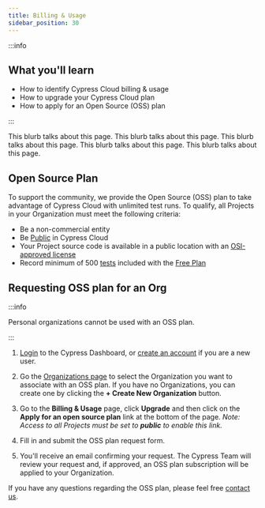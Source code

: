 ```yaml
---
title: Billing & Usage
sidebar_position: 30
---
```


:::info

## <Icon name="graduation-cap" /> What you'll learn

- How to identify Cypress Cloud billing & usage
- How to upgrade your Cypress Cloud plan
- How to apply for an Open Source (OSS) plan

:::

This blurb talks about this page. 
This blurb talks about this page. 
This blurb talks about this page. 
This blurb talks about this page. 
This blurb talks about this page. 

<DocsImage
    src="/img/guides/cloud/billing/billing-and-usage-results.jpg"
    alt="Billing and Usage Results"
/>

## Open Source Plan

To support the community, we provide the Open Source (OSS) plan to take
advantage of Cypress Cloud with unlimited test runs. To qualify, all Projects in
your Organization must meet the following criteria:

- Be a non-commercial entity
- Be [Public](https://on.cypress.io/projects#Change-project-access) in Cypress
  Cloud
- Your Project source code is available in a public location with an
  [OSI-approved license](https://opensource.org/licenses)
- Record minimum of 500
  [tests](https://on.cypress.io/cloud-faq#What-counts-as-a-test-result) included
  with the [Free Plan](https://www.cypress.io/pricing)

## Requesting OSS plan for an Org

:::info

<Icon name="exclamation-triangle" /> Personal organizations cannot be used with an
OSS plan.

:::

1. [Login](https://on.cypress.io/dashboard) to the Cypress Dashboard, or
   [create an account](https://on.cypress.io/dashboard) if you are a new user.

2. Go the [Organizations page](https://on.cypress.io/dashboard/organizations) to
   select the Organization you want to associate with an OSS plan. If you have
   no Organizations, you can create one by clicking the **+ Create New
   Organization** button.

   <DocsImage
     src="/img/guides/cloud/organizations/oss-plan-2-select-org.jpg"
     alt="Select or add organization"
     width="80%"
   />

3. Go to the **Billing & Usage** page, click **Upgrade** and then click on the
   **Apply for an open source plan** link at the bottom of the page. _Note:
   Access to all Projects must be set to **public** to enable this link._

   <DocsImage
     src="/img/guides/cloud/organizations/oss-plan-3-billing.jpg"
     alt="Upgrade Plan"
   />
   <DocsImage
     src="/img/guides/cloud/organizations/oss-plan-4-billing.jpg"
     alt="Click Apply for an open source plan"
   />

4. Fill in and submit the OSS plan request form.

   <DocsImage
     src="/img/guides/cloud/organizations/oss-plan-5-billing.jpg"
     alt="OSS plan request form"
   />

5. You'll receive an email confirming your request. The Cypress Team will review
   your request and, if approved, an OSS plan subscription will be applied to
   your Organization.

If you have any questions regarding the OSS plan, please feel free
[contact us](mailto:hello@cypress.io).